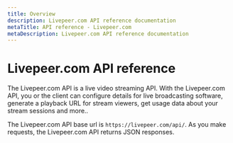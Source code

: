```yaml
---
title: Overview
description: Livepeer.com API reference documentation
metaTitle: API reference - Livepeer.com
metaDescription: Livepeer.com API reference documentation
---
```


# Livepeer.com API reference

The Livepeer.com API is a live video streaming API. With the Livepeer.com API,
you or the client can configure details for live broadcasting software, generate
a playback URL for stream viewers, get usage data about your stream sessions and
more..

The Livepeer.com API base url is `https://livepeer.com/api/`. As you make
requests, the Livepeer.com API returns JSON responses.
